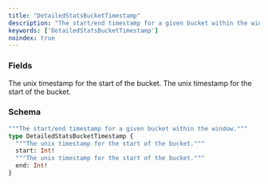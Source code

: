 ```yaml
---
title: "DetailedStatsBucketTimestamp"
description: "The start/end timestamp for a given bucket within the window."
keywords: ['DetailedStatsBucketTimestamp']
noindex: true
---
```


### Fields

<ResponseField name="start" type="Int!" required>
  The unix timestamp for the start of the bucket.
</ResponseField>

<ResponseField name="end" type="Int!" required>
  The unix timestamp for the start of the bucket.
</ResponseField>

### Schema


```graphql 
"""The start/end timestamp for a given bucket within the window."""
type DetailedStatsBucketTimestamp {
  """The unix timestamp for the start of the bucket."""
  start: Int!
  """The unix timestamp for the start of the bucket."""
  end: Int!
}
```
